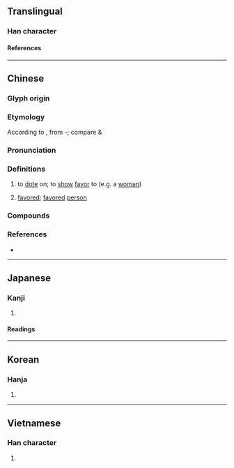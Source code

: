 {{character info/new}}
==Translingual==

===Han character===
{{Han char|rn=38|rad=女|as=13|sn=16|four=70404|canj=SJV|ids=⿱辟女}}

====References====
{{Han ref|kx=0272.070|dkj=06770|dj=0540.070|hdz=21085.100|uh=5B16}}

----

==Chinese==
{{zh-forms}}

===Glyph origin===
{{Han etym}}

===Etymology===
According to {{zh-ref|Schuessler (2007)}}, from {{w|Kam-Sui languages|Kam}}-{{w|Tai languages|Tai}}; compare {{cog|qfa-kms-pro|*ɓjaːk⁷||woman, girl}} & {{cog|tai-pro|*ɓɯːkᴰ||girl}}

===Pronunciation===
{{zh-pron
|m=bì
|c=pei3,bai3
|mc=y
|oc=y
|cat=v,n
}}

===Definitions===
{{zh-hanzi}}

# {{lb|zh|literary}} to [[dote]] on; to [[show]] [[favor]] to (e.g. a [[woman]])
# {{lb|zh|literary}} [[favored]]; [[favored]] [[person]]

===Compounds===
{{zh-der|嬖妾|便嬖|寵嬖|嬖女|內嬖|嬖臣|嬖倖|嬖人|嬖佞}}

===References===
* {{R:yue:mfccd}}

----

==Japanese==

===Kanji===
{{ja-kanji|grade=|rs=女13}}

# {{rfdef|ja|sort=女13}}

====Readings====
{{ja-readings
|goon=はい
|kanon=へい
|kun=きにいり
}}

----

==Korean==

===Hanja===
{{ko-hanja|폐}}

# {{rfdef|ko|sort=女13}}

----

==Vietnamese==

===Han character===
{{vi-readings|rs=女13|reading=bế}}

# {{rfdef|vi|sort=女13}}